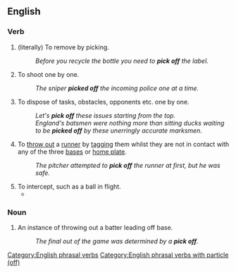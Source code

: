 {{also|pickoff}}

==English==

===Verb===
{{en-verb|picks off|picking off|picked off}}

# (literally) To remove by picking.
#: ''Before you recycle the bottle you need to '''pick off''' the label.''
# To shoot one by one.
#: ''The sniper '''picked off''' the incoming police one at a time.''
# To dispose of tasks, obstacles, opponents etc. one by one.
#: ''Let's '''pick off''' these issues starting from the top.''
#: ''England's batsmen were nothing more than sitting ducks waiting to be '''picked off''' by these unerringly accurate marksmen.''
# {{lb|en|baseball}} To [[throw out]] a [[runner]] by [[tag]]ging them whilst they are not in contact with any of the three [[base]]s or [[home plate]].
#: ''The pitcher attempted to '''pick off''' the runner at first, but he was safe.''
# To intercept, such as a ball in flight.
#* {{quote-journal
|date=October 1, 2011
|author=Tom Fordyce
|title=Rugby World Cup 2011: England 16-12 Scotland
|work=BBC Sport
|url=http://news.bbc.co.uk/sport2/hi/rugby_union/15124512.stm
|page=
|passage=But the World Cup winning veteran's left boot was awry again, the attempt sliced horribly wide of the left upright, and the saltires were waving aloft again a moment later when a long pass in the England midfield was '''picked off''' to almost offer up a breakaway try.}}

===Noun===
{{en-noun}}

# {{lb|en|baseball}} An instance of throwing out a batter leading off base.
#: ''The final out of the game was determined by a '''pick off'''.''

[[Category:English phrasal verbs]]
[[Category:English phrasal verbs with particle (off)]]